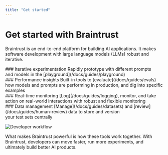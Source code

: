 ```yaml
---
title: "Get started"
---
```


# Get started with Braintrust

Braintrust is an end-to-end platform for building AI applications. It makes software development with large language models (LLMs) robust and iterative.

<div className="flex flex-col text-balance">
  <div className="flex md:gap-6 flex-col md:flex-row">
    <div className="flex-1">
      ### Iterative experimentation
      Rapidly prototype with different prompts<br />and models in the [playground](/docs/guides/playground)
    </div>
    <div className="flex-1">
      ### Performance insights
      Built-in tools to [evaluate](/docs/guides/evals) how models and prompts are performing in production, and dig into specific examples
    </div>
  </div>

  <div className="flex md:gap-6 flex-col md:flex-row">
    <div className="flex-1">
      ### Real-time monitoring
      [Log](/docs/guides/logging), monitor, and take action on real-world interactions with robust and flexible monitoring
    </div>
    <div className="flex-1">
     ### Data management
     [Manage](/docs/guides/datasets) and [review](/docs/guides/human-review) data to store and version<br />your test sets centrally
    </div>
  </div>
</div>


![Developer workflow](./developer-workflow.png)

What makes Braintrust powerful is how these tools work together. With Braintrust, developers can move faster, run more experiments, and ultimately build better AI products.
